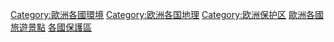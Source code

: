 {{Categories by country|nocat}}
{{container}}

[[Category:歐洲各國環境|Category:歐洲各國環境]]
[[Category:欧洲各国地理|Category:欧洲各国地理]]
[[Category:欧洲保护区|Category:欧洲保护区]]
[[Category:歐洲各國旅遊景點|]]
[[Category:各國保護區|]]